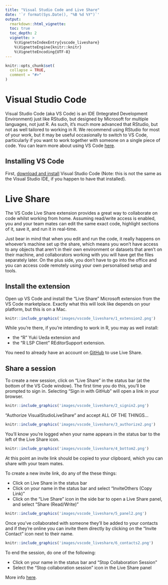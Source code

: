 ```yaml
---
title: "Visual Studio Code and Live Share"
date: '`r format(Sys.Date(), "%B %d %Y")`'
output:
  rmarkdown::html_vignette:
  toc: true
  toc_depth: 2
  vignette: >
    %\VignetteIndexEntry{vscode_liveshare}
    %\VignetteEngine{knitr::knitr}
    %\VignetteEncoding{UTF-8}
---
```


```r
knitr::opts_chunk$set(
  collapse = TRUE,
  comment = "#>"
)
```

# Visual Studio Code

Visual Studio Code (aka VS Code) is an IDE (Integrated Development Environment)
just like RStudio, but designed by Microsoft for multiple languages, not just R.
As such, it's much more advanced that RStudio, but not as well tailored to
working in R. We recommend using RStudio for most of your work, but it may be
useful occasionally to switch to VS Code, particularly if you want to work
together with someone on a single piece of code. You can learn more about using
VS Code [here](https://code.visualstudio.com/learn).

## Installing VS Code

First, [download and install](https://code.visualstudio.com) Visual Studio
Code (Note: this is not the same as the Visual Studio IDE, if you
happen to have that installed).

# Live Share

The VS Code Live Share extension provides a great way to collaborate on code
whilst working from home. Assuming read/write access is enabled, you and your
team mates can edit the same exact code, highlight sections of it, save it, and
run it in real-time.

Just bear in mind that when you edit and run the code, it really happens on
whoever's machine set up the share, which means you won't have access to any
objects that aren't in their own environment or datasets that aren't on their
machine, and collaborators working with you will have get the files separately
later. On the plus side, you don't have to go into the office and you can
access code remotely using your own personalised setup and tools.

## Install the extension

Open up VS Code and install the "Live Share" Microsoft extension from the 
VS Code marketplace. Exactly what this will look like depends on your platform,
but this is on a Mac.

```r
knitr::include_graphics('images/vscode_liveshare/1_extension2.png')
```

While you're there, if you're intending to work in R, you may as well install:

* the "R" Yuki Ueda extension and 
* the "R LSP Client" REditorSupport extension.

You need to already have an account on [GitHub][github] to use Live Share.

## Share a session

To create a new session, click on "Live Share" in the status bar (at the
bottom of the VS Code window). The first time you do this, you'll be prompted 
to sign in. Selecting "Sign in with GitHub" will open a link in your browser.

```r
knitr::include_graphics('images/vscode_liveshare/2_signin2.png')
```

"Authorize VisualStudioLiveShare" and accept ALL OF THE THINGS...

```r
knitr::include_graphics('images/vscode_liveshare/3_authorize2.png')
```

You'll know you're logged when your name appears in the status bar to the left
of the Live Share icon.

```r
knitr::include_graphics('images/vscode_liveshare/4_bottom2.png')
```

At this point an invite link should be copied to your clipboard, which you can
share with your team mates.

To create a new invite link, do any of the these things:

* Click on Live Share in the status bar
* Click on your name in the status bar and select "InviteOthers (Copy Link)"
* Click on the "Live Share" icon in the side bar to open a Live Share panel,
and select "Share (Read/Write)"

```r
knitr::include_graphics('images/vscode_liveshare/5_panel2.png')
```

Once you've collaborated with someone they'll be added to your contacts and if
they're online you can invite them directly by clicking on the "Invite Contact"
icon next to their name.

```r
knitr::include_graphics('images/vscode_liveshare/6_contacts2.png')
```

To end the session, do one of the following:

* Click on your name in the status bar and "Stop Collaboration Session"
* Select the "Stop collaboration session" icon in the Live Share panel

More info 
[here](https://docs.microsoft.com/en-us/visualstudio/liveshare/use/vscode).

[github]: https://ibahcm.github.io/RPiR/articles/pages/github.html

